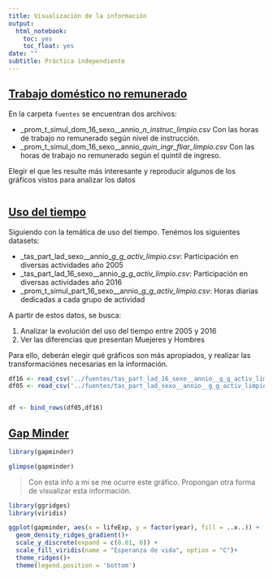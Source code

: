 ```yaml
---
title: Visualización de la información
output:
  html_notebook:
    toc: yes
    toc_float: yes
date: ""
subtitle: Práctica independiente
---
```


## [Trabajo doméstico no remunerado](https://data.buenosaires.gob.ar/dataset/trabajo-domestico-no-remunerado)


En la carpeta `fuentes` se encuentran dos archivos:

- _prom_t_simul_dom_16_sexo__annio__n_instruc_limpio.csv_ Con las horas de trabajo no remunerado según nivel de instrucción.
- _prom_t_simul_dom_16_sexo__annio__quin_ingr_fliar_limpio.csv_ Con las horas de trabajo no remunerado según el quintil de ingreso.

Elegir el que les resulte más interesante y reproducir algunos de los gráficos vistos para analizar los datos

```r

```


## [Uso del tiempo](https://data.buenosaires.gob.ar/dataset/uso-del-tiempo) 

Siguiendo con la temática de uso del tiempo. Tenémos los siguientes datasets:

- _tas_part_lad_sexo__annio__g_g_activ_limpio.csv_: Participación en diversas actividades año 2005
- _tas_part_lad_16_sexo__annio__g_g_activ_limpio.csv_: Participación en diversas actividades año 2016
- _prom_t_simul_part_16_sexo__annio__g_g_activ_limpio.csv_: Horas diarias dedicadas a cada grupo de actividad

A partir de estos datos, se busca:

1. Analizar la evolución del uso del tiempo entre 2005 y 2016
1. Ver las diferencias que presentan Muejeres y Hombres

Para ello, deberán elegir qué gráficos son más apropiados, y realizar las transformaciónes necesarias en la información.

```r
df16 <- read_csv('../fuentes/tas_part_lad_16_sexo__annio__g_g_activ_limpio.csv')
df05 <- read_csv('../fuentes/tas_part_lad_sexo__annio__g_g_activ_limpio.csv')


df <- bind_rows(df05,df16)
```


## [Gap Minder](https://www.gapminder.org/)

```r
library(gapminder)

```

```r
glimpse(gapminder)
```

> Con esta info a mi se me ocurre este gráfico. Propongan otra forma de visualizar esta información.

```r
library(ggridges)
library(viridis)

ggplot(gapminder, aes(x = lifeExp, y = factor(year), fill = ..x..)) +
  geom_density_ridges_gradient()+
  scale_y_discrete(expand = c(0.01, 0)) +
  scale_fill_viridis(name = "Esperanza de vida", option = "C")+
  theme_ridges()+
  theme(legend.position = 'bottom')
```


